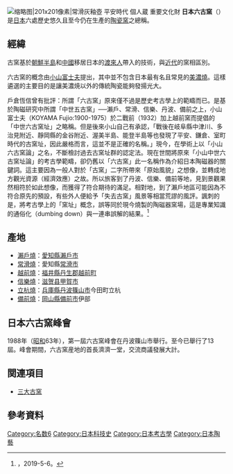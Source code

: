 [[File:Periodo_heian,_giara,_XII_sec.JPG|缩略图|201x201像素|常滑灰釉壺 平安時代<br>
個人蔵 重要文化財]]
'''日本六古窯'''（{{jpn|j=日本六古窯|hg=にほんろっこよう|rm=Nihon Rokkoyō}}）是[[日本|日本]]六處歷史悠久且至今仍在生產的[[陶瓷|陶瓷]][[窯|窯]]之總稱。

== 經緯 ==
古窯基於[[朝鲜半岛|朝鮮半島]]和[[中國|中國]]移居日本的[[渡來人|渡來人]]帶入的技術，與[[近代|近代]]的窯相區別。

六古窯的概念由[[小山富士夫|小山富士夫]]提出，其中並不包含日本最有名且常見的[[美濃燒|美濃燒]]。這樣遴選的主要目的是讓美濃焼以外的傳統陶瓷能夠發揚光大。

戶倉恆信曾有批評：所謂「六古窯」原來僅不過是歷史考古學上的範疇而已。是基於陶磁研究中所謂「中世五古窯」──瀨戶、常滑、信樂、丹波、備前之上，小山富士夫（KOYAMA Fujio:1900-1975）於二戰前（1932）加上越前窯而提倡的「中世六古窯址」之略稱。但是後來小山自己有承認，「戰後在岐阜縣中津川、多治見附近、靜岡縣的金谷附近、渥美半島、能登半島等也發現了平安、鎌倉、室町時代的古窯址，因此嚴格而言，這並不是正確的名稱。」現今，在學術上以「小山六古窯論」之名，不斷檢討過去古窯址群的認定法。現在世間將原來「小山中世六古窯址論」的考古學範疇，卻仍舊以「六古窯」此一名稱作為介紹日本陶磁器的關鍵詞。這主要因為一般人對於「古窯」二字所帶來「原始風貌」之想像，並轉成地方觀光資源（經濟效應）之故。所以旅客到了丹波、信樂、備前等地，見到景觀果然相符於如此想像，而獲得了符合期待的滿足。相對地，到了瀨戶地區可能因為不符合原先的預設，有些外人便給予「失去古窯」風景等相當荒謬的風評。諷刺的是，將考古學上的「窯址」概念，誤等同於現今燒製的陶磁器窯場，這是專業知識的通俗化（dumbing down）與一連串誤解的結果。<ref>{{cite web |url=https://ec.ltn.com.tw/article/breakingnews/2780713 |title=戶倉恆信：瀨戶物-日本陶瓷文化的精華 |author=戶倉恆信 |publisher=自由時報 |access-date=2019-12-05 |archive-date=2021-02-08 |archive-url=https://web.archive.org/web/20210208122534/https://ec.ltn.com.tw/article/breakingnews/2780713 |dead-url=no }}，2019-5-6。</ref>

== 產地 ==
* [[瀨戶燒|瀨戶燒]]：[[愛知縣|愛知縣]][[瀨戶市|瀨戶市]]
* [[常滑燒|常滑燒]]：愛知縣[[常滑市|常滑市]]
* [[越前燒|越前燒]]：[[福井縣|福井縣]][[丹生郡|丹生郡]][[越前町|越前町]]
* [[信樂燒|信樂燒]]：[[滋贺县|滋贺县]][[甲賀市|甲賀市]]
* [[立杭燒|立杭燒]]：[[兵库县|兵庫縣]][[丹波篠山市|丹波篠山市]]今田町立杭　
* [[備前燒|備前燒]]：[[岡山縣|岡山縣]][[備前市|備前市]]伊部

== 日本六古窯峰會 ==
1988年（[[昭和|昭和]]63年），第一屆六古窯峰會在丹波篠山市舉行。至今已舉行了13屆。峰會期間，六古窯産地的首長濟濟一堂，交流商議發展大計。

== 関連項目 ==
* [[三大古窯|三大古窯]]

== 參考資料 ==
{{reflist}}

[[Category:名数6|Category:名数6]]
[[Category:日本科技史|Category:日本科技史]]
[[Category:日本考古學|Category:日本考古學]]
[[Category:日本陶藝|Category:日本陶藝]]
